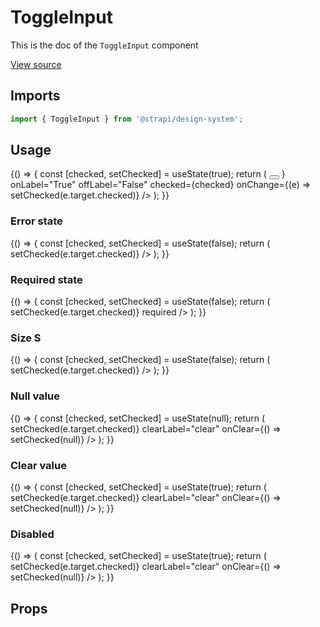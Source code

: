 
<Meta title="Design System/Components/ToggleInput" component={ToggleInput} />

# ToggleInput

This is the doc of the `ToggleInput` component

[View source](https://github.com/strapi/design-system/tree/main/packages/strapi-design-system/src/ToggleInput)

## Imports

```js
import { ToggleInput } from '@strapi/design-system';
```

## Usage

<Canvas>
  <Story name="base">
    {() => {
      const [checked, setChecked] = useState(true);
      return (
        <ToggleInput
          hint="Enable provider"
          label="Enabled"
          name="enable-provider"
          labelAction={
            <Tooltip description="Content of the tooltip">
              <button
                aria-label="Information about the email"
                style={{ border: 'none', padding: 0, background: 'transparent' }}
              >
                <Information aria-hidden />
              </button>
            </Tooltip>
          }
          onLabel="True"
          offLabel="False"
          checked={checked}
          onChange={(e) => setChecked(e.target.checked)}
        />
      );
    }}
  </Story>
</Canvas>

### Error state

<Canvas>
  <Story name="error">
    {() => {
      const [checked, setChecked] = useState(false);
      return (
        <ToggleInput
          hint="Enable provider"
          error="this field is required"
          label="Label"
          name="enable-provider"
          onLabel="True"
          offLabel="False"
          checked={checked}
          onChange={(e) => setChecked(e.target.checked)}
        />
      );
    }}
  </Story>
</Canvas>

### Required state

<Canvas>
  <Story name="required">
    {() => {
      const [checked, setChecked] = useState(false);
      return (
        <ToggleInput
          hint="Enable provider"
          label="Label"
          name="enable-provider"
          onLabel="True"
          offLabel="False"
          checked={checked}
          onChange={(e) => setChecked(e.target.checked)}
          required
        />
      );
    }}
  </Story>
</Canvas>

### Size S

<Canvas>
  <Story name="size S">
    {() => {
      const [checked, setChecked] = useState(false);
      return (
        <ToggleInput
          size="S"
          hint="Enable provider"
          label="Label"
          name="enable-provider"
          onLabel="True"
          offLabel="False"
          checked={checked}
          onChange={(e) => setChecked(e.target.checked)}
        />
      );
    }}
  </Story>
</Canvas>

### Null value

<Canvas>
  <Story name="null-value">
    {() => {
      const [checked, setChecked] = useState(null);
      return (
        <ToggleInput
          hint="Enable provider"
          label="Label"
          name="enable-provider"
          onLabel="True"
          offLabel="False"
          checked={checked}
          onChange={(e) => setChecked(e.target.checked)}
          clearLabel="clear"
          onClear={() => setChecked(null)}
        />
      );
    }}
  </Story>
</Canvas>

### Clear value

<Canvas>
  <Story name="clear-value">
    {() => {
      const [checked, setChecked] = useState(true);
      return (
        <ToggleInput
          hint="Enable provider"
          label="Label"
          name="enable-provider"
          onLabel="True"
          offLabel="False"
          checked={checked}
          onChange={(e) => setChecked(e.target.checked)}
          clearLabel="clear"
          onClear={() => setChecked(null)}
        />
      );
    }}
  </Story>
</Canvas>

### Disabled

<Canvas>
  <Story name="disabled">
    {() => {
      const [checked, setChecked] = useState(true);
      return (
        <ToggleInput
          disabled
          hint="Enable provider"
          label="Label"
          name="enable-provider"
          onLabel="True"
          offLabel="False"
          checked={checked}
          onChange={(e) => setChecked(e.target.checked)}
          clearLabel="clear"
          onClear={() => setChecked(null)}
        />
      );
    }}
  </Story>
</Canvas>

## Props

<ArgsTable of={ToggleInput} />
